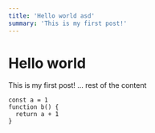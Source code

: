 ```yaml
---
title: 'Hello world asd'
summary: 'This is my first post!'
---
```


# Hello world

This is my first post!
... rest of the content

```tsx filename="app/components/TableOfContents.tsx" showLineNumbers
const a = 1
function b() {
  return a + 1
}
```

